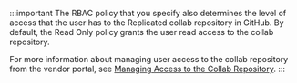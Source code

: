 :::important
The RBAC policy that you specify also determines the level of access that the user has to the Replicated collab repository in GitHub. By default, the Read Only policy grants the user read access to the collab repository.

For more information about managing user access to the collab repository from the vendor portal, see [Managing Access to the Collab Repository](team-management-github-username).
:::
